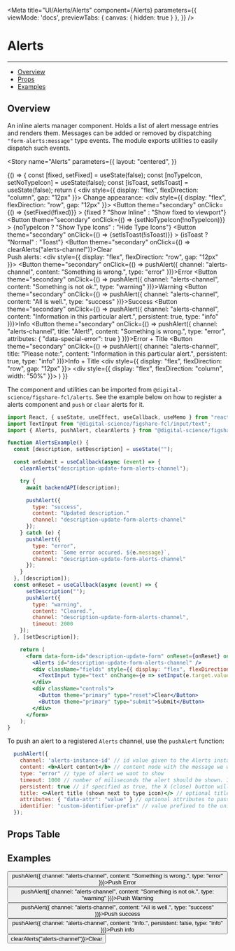 
<Meta
  title="UI/Alerts/Alerts"
  component={Alerts}
  parameters={{
    viewMode: 'docs',
    previewTabs: {
      canvas: { hidden: true }
     },
  }}
/>

# Alerts
---
- [Overview](#overview)
- [Props](#props-table)
- [Examples](#examples)

## Overview

An inline alerts manager component. Holds a list of alert message entries and renders them.
Messages can be added or removed by dispatching `"form-alerts:message"` type events.
The module exports utilities to easily dispatch such events.

<Story
  name="Alerts"
  parameters={{
    layout: "centered",
  }}
>
  {() => {
    const [fixed, setFixed] = useState(false);
    const [noTypeIcon, setNoTypeIcon] = useState(false);
    const [isToast, setIsToast] = useState(false);
    return (
      <div style={{ display: "flex", flexDirection: "column", gap: "12px" }}>
        <span>Change appearance:</span>
        <div style={{ display: "flex", flexDirection: "row", gap: "12px" }}>
          <Button
            theme="secondary"
            onClick={() => {setFixed(!fixed)}}
          >
            {fixed ? "Show Inline" : "Show fixed to viewport"}
          </Button>
          <Button
            theme="secondary"
            onClick={() => {setNoTypeIcon(!noTypeIcon)}}
          >
            {noTypeIcon ? "Show Type Icons" : "Hide Type Icons"}
          </Button>
          <Button
            theme="secondary"
            onClick={() => {setIsToast(!isToast)}}
          >
            {isToast ? "Normal" : "Toast"}
          </Button>
          <Button theme="secondary" onClick={() => clearAlerts("alerts-channel")}>Clear</Button>       
        </div>
        <span>Push alerts:</span>
        <div style={{ display: "flex", flexDirection: "row", gap: "12px" }}>
          <Button theme="secondary" onClick={() => pushAlert({ channel: "alerts-channel", content: "Something is wrong.", type: "error" })}>Error</Button>
          <Button theme="secondary" onClick={() => pushAlert({ channel: "alerts-channel", content: "Something is not ok.", type: "warning" })}>Warning</Button>
          <Button theme="secondary" onClick={() => pushAlert({ channel: "alerts-channel", content: "All is well.", type: "success" })}>Success</Button>
          <Button theme="secondary" onClick={() => pushAlert({ channel: "alerts-channel", content: "Information in this particular alert.", persistent: true, type: "info" })}>Info</Button>
          <Button theme="secondary" onClick={() => pushAlert({ channel: "alerts-channel", title: "Alert!", content: "Something is wrong.", type: "error", attributes: { "data-special-error": true } })}>Error + Title</Button>
          <Button theme="secondary" onClick={() => pushAlert({ channel: "alerts-channel", title: "Please note:", content: "Information in this particular alert.", persistent: true, type: "info" })}>Info + Title</Button>
        </div>
        <div style={{ display: "flex", flexDirection: "row", gap: "12px" }}>
        </div>
        <div style={{ display: "flex", flexDirection: "column", width: "50%" }}>
        <Alerts id="alerts-channel" isFixed={fixed} noTypeIcon={noTypeIcon} isToast={isToast}/>
        </div>
      </div>
    )
  }}
</Story>

The component and utilities can be imported from `@digital-science/figshare-fcl/alerts`.
See the example below on how to register a alerts component and `push` or `clear` alerts for it.


```jsx
import React, { useState, useEffect, useCallback, useMemo } from "react";
import TextInput from "@digital-science/figshare-fcl/input/text";
import { Alerts, pushAlert, clearAlerts } from "@digital-science/figshare-fcl/alerts";

function AlertsExample() {
  const [description, setDescription] = useState("");

  const onSubmit = useCallback(async (event) => {
    clearAlerts("description-update-form-alerts-channel");

    try {
      await backendAPI(description);

      pushAlert({
        type: "success",
        content: "Updated description."
        channel: "description-update-form-alerts-channel"
      });
    } catch (e) {
      pushAlert({
        type: "error",
        content: `Some error occured. ${e.message}`,
        channel: "description-update-form-alerts-channel"
      });
    }
  }, [description]);
  const onReset = useCallback(async (event) => {
      setDescription("");
      pushAlert({
        type: "warning",
        content: "Cleared.",
        channel: "description-update-form-alerts-channel",
        timeout: 2000
    });
  }, [setDescription]);

    return (
      <form data-form-id="description-update-form" onReset={onReset} onSubmit={onSubmit}>
        <Alerts id="description-update-form-alerts-channel" />
        <div className="fields" style={{ display: "flex", flexDirection: "column", width: "50%" }}>
          <TextInput type="text" onChange={e => setInput(e.target.value)} name="description" />
        </div>
        <div className="controls">
          <Button theme="primary" type="reset">Clear</Button>
          <Button theme="primary" type="submit">Submit</Button>
        </div>
      </form>
    );
}
```

To push an alert to a registered `Alerts` channel, use the `pushAlert` function:
```jsx
  pushAlert({ 
    channel: 'alerts-instance-id' // id value given to the Alerts instance we want to push to.
    content: <b>Alert content</b> // content node with the message we want to display
    type: "error" // type of alert we want to show
    timeout: 1000 // number of miliseconds the alert should be shown. If not specified, the user will have to close it manually.
    persistent: true // if specified as true, the X (close) button will not be shown for this particular alert.
    title: <>Alert title (shown next to type icon)</> // optional title for this alert. Changes the layout of the alert.
    attributes: { "data-attr": "value" } // optional attributes to pass on to the this particular alert node.
    identifier: "custom-identifier-prefix" // value prefixed to the unique alert id for this push.
  });
```

## Props Table
<ArgsTable of={Alerts} />

## Examples
<Canvas>
    <div style={{ display: "flex", flexDirection: "column", gap: "12px" }}>
      <div style={{ display: "flex", flexDirection: "row", gap: "12px" }}>
        <Button theme="secondary" onClick={() => pushAlert({ channel: "alerts-channel", content: "Something is wrong.", type: "error" })}>Push Error</Button>
        <Button theme="secondary" onClick={() => pushAlert({ channel: "alerts-channel", content: "Something is not ok.", type: "warning" })}>Push Warning</Button>
        <Button theme="secondary" onClick={() => pushAlert({ channel: "alerts-channel", content: "All is well.", type: "success" })}>Push success</Button>
        <Button theme="secondary" onClick={() => pushAlert({ channel: "alerts-channel", content: "Info.", persistent: false, type: "info" })}>Push info</Button>
        <Button theme="secondary" onClick={() => clearAlerts("alerts-channel")}>Clear</Button>
      </div>
    <div className="field-container" style={{ display: "flex", flexDirection: "column", width: "50%" }}>
      <Alerts id="alerts-channel" />
    </div>
    </div>
</Canvas>